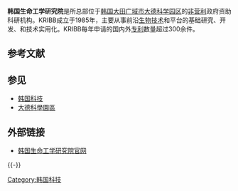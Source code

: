{{Infobox university
| name = 韩国生命工学研究院
| native_name = 한국생명공학연구원
| image_name = Korea Research Institute of Bioscience and Biotechnology - 한국생명공학연구원.jpg
| logo = KRIBB logo.gif
| caption = 
| motto = 
| mottoeng = 
| established = 1985年
| closed = 
| type = 公立研究院
| affiliation = 
| endowment = 
| budget = 
| president = 
| vice-president = 
| academic_staff = 
| administrative_staff = 
| students = 
| undergrad = 
| postgrad = 
| doctoral = 
| other = 
| city = 大田广域市
| country = 韩国
| campus = 城市
| affiliations = 
| website = {{url|http://www.kribb.re.kr}}
| footnotes = 
}}
'''韩国生命工学研究院'''是所总部位于[[韩国|韩国]][[大田广域市|大田广域市]][[大德科学园区|大德科学园区]]的[[非營利組織|非营利]]政府资助科研机构。KRIBB成立于1985年，主要从事前沿[[生物技术|生物技术]]和平台的基础研究、开发、和技术实用化。KRIBB每年申请的国内外[[专利|专利]]数量超过300余件{{r|报告|page=14-15}}。

==参考文献==
{{Reflist|refs=
<ref name="报告">{{cite book |author=潘教峰主编 |coauthors= |title=《韩国科技创新态势分析报告》 |year=2010 |publisher=科学出版社 |location=北京|isbn=978-7-03-029842-3 }}</ref>
}}

==参见==
{{Portal|韩国|科學|技術}}
* [[韩国科技|韩国科技]]
* [[大德科學園區|大德科學園區]]

==外部链接==
*[http://www.kribb.re.kr/eng/ 韩国生命工学研究院官网]

{{-}}
{{韩国主题}}


[[Category:韩国科技|Category:韩国科技]]